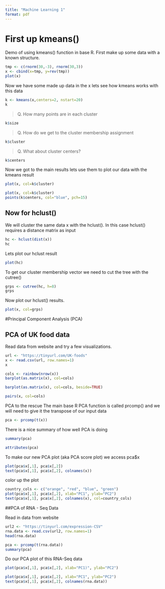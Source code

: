```yaml
---
title: "Machine Learning 1"
format: pdf
---
```




# First up kmeans()

Demo of using kmeans() function in base R. First make up some data with a known structure. 

```r
tmp <- c(rnorm(30,-3), rnorm(30,3))
x <- cbind(x=tmp, y=rev(tmp))
plot(x)
```

Now we have some made up data in the x lets see how kmeans works with this data

```r
k <- kmeans(x,centers=2, nstart=20)
k
```

>Q. How many points are in each cluster

```r
k$size
```

>Q. How do we get to the cluster membership assignment

```r
k$cluster
```

>Q. What about cluster centers?

```r
k$centers
```

Now we got to the main results lets use them to plot our data with the kmeans result

```r
plot(x, col=k$cluster)
```



```r
plot(x, col=k$cluster)
points(k$centers, col="blue", pch=15)
```

## Now for hclust()

We will cluster the same data x with the hclust(). In this case hclust() requires a distance matrix as input

```r
hc <- hclust(dist(x))
hc
```

Lets plot our hclust result

```r
plot(hc)
```

To get our cluster membership vector we need to cut the tree with the cutree()

```r
grps <- cutree(hc, h=8)
grps
```

Now plot our hclust() results. 

```r
plot(x, col=grps)
```

#Principal Component Analysis (PCA)

## PCA of UK food data

Read data from website and try a few visualizations. 

```r
url <- "https://tinyurl.com/UK-foods"
x <- read.csv(url, row.names=1)
x
```

```r
cols <- rainbow(nrow(x))
barplot(as.matrix(x), col=cols)
```

```r
barplot(as.matrix(x), col=cols, beside=TRUE)
```

```r
pairs(x, col=cols)
```


PCA to the rescue
The main base R PCA function is called prcomp() and we will need to give it the transpose of our input data 

```r
pca <- prcomp(t(x))
```

There is a nice summary of how well PCA is doing 
```r
summary(pca)
```

```r
attributes(pca)
```

To make our new PCA plot (aka PCA score plot) we access pca$x

```r
plot(pca$x[,1], pca$x[,2])
text(pca$x[,1], pca$x[,2], colnames(x))
```
color up the plot

```r
country_cols <- c("orange", "red", "blue", "green")
plot(pca$x[,1], pca$x[,2], xlab="PC1", ylab="PC2")
text(pca$x[,1], pca$x[,2], colnames(x), col=country_cols)
```



##PCA of RNA - Seq Data

Read in data from website

```r
url2 <- "https://tinyurl.com/expression-CSV"
rna.data <- read.csv(url2, row.names=1)
head(rna.data)
```

```r
pca <- prcomp(t(rna.data))
summary(pca)
```



Do our PCA plot of this RNA-Seq data
```r
plot(pca$x[,1], pca$x[,2], xlab="PC1)", ylab="PC2")
```


```r
plot(pca$x[,1], pca$x[,2], xlab="PC1", ylab="PC2")
text(pca$x[,1], pca$x[,2], colnames(rna.data))
```

